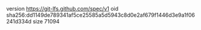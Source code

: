 version https://git-lfs.github.com/spec/v1
oid sha256:dd1149de789341af5ce25585a5d5943c8d0e2af679f1446d3e9a1f06241d334d
size 71094
